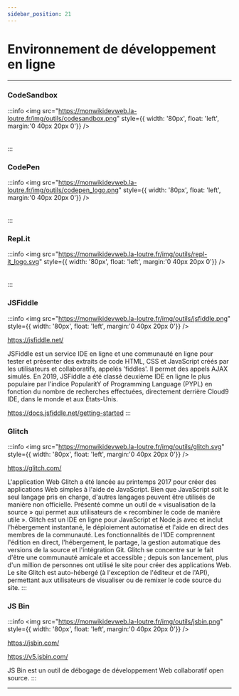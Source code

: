 ```yaml
---
sidebar_position: 21
---
```


# Environnement de développement en ligne

-----

### CodeSandbox

:::info
<img src="https://monwikidevweb.la-loutre.fr/img/outils/codesandbox.png" style={{ width: '80px', float: 'left', margin:'0 40px 20px 0'}} />
<br/>
<br/>
<br/>
:::

### CodePen

:::info
<img src="https://monwikidevweb.la-loutre.fr/img/outils/codepen_logo.png" style={{ width: '80px', float: 'left', margin:'0 40px 20px 0'}} />
<br/>
<br/>
<br/>
:::

### Repl.it

:::info
<img src="https://monwikidevweb.la-loutre.fr/img/outils/repl-it_logo.svg" style={{ width: '80px', float: 'left', margin:'0 40px 20px 0'}} />
<br/>
<br/>
<br/>
:::

### JSFiddle

:::info
<img src="https://monwikidevweb.la-loutre.fr/img/outils/jsfiddle.png" style={{ width: '80px', float: 'left', margin:'0 40px 20px 0'}} />

https://jsfiddle.net/

JSFiddle est un service IDE en ligne et une communauté en ligne pour tester et présenter
des extraits de code HTML, CSS et JavaScript créés par les utilisateurs et collaboratifs,
appelés 'fiddles'. Il permet des appels AJAX simulés. En 2019, JSFiddle a été classé deuxième
IDE en ligne le plus populaire par l'indice PopularitY of Programming Language (PYPL) en
fonction du nombre de recherches effectuées, directement derrière Cloud9 IDE, dans le monde
et aux États-Unis.

https://docs.jsfiddle.net/getting-started
:::

### Glitch

:::info
<img src="https://monwikidevweb.la-loutre.fr/img/outils/glitch.svg" style={{ width: '80px', float: 'left', margin:'0 40px 20px 0'}} />

https://glitch.com/

L'application Web Glitch a été lancée au printemps 2017 pour créer des applications Web
simples à l'aide de JavaScript. Bien que JavaScript soit le seul langage pris en charge,
d'autres langages peuvent être utilisés de manière non officielle. Présenté comme un outil
de « visualisation de la source » qui permet aux utilisateurs de « recombiner le code de
manière utile ». Glitch est un IDE en ligne pour JavaScript et Node.js avec et inclut
l'hébergement instantané, le déploiement automatisé et l'aide en direct des membres de la
communauté. Les fonctionnalités de l'IDE comprennent l'édition en direct, l'hébergement,
le partage, la gestion automatique des versions de la source et l'intégration Git. Glitch
se concentre sur le fait d'être une communauté amicale et accessible ; depuis son lancement,
plus d'un million de personnes ont utilisé le site pour créer des applications Web. Le site
Glitch est auto-hébergé (à l'exception de l'éditeur et de l'API), permettant aux utilisateurs
de visualiser ou de remixer le code source du site.
:::

### JS Bin

:::info
<img src="https://monwikidevweb.la-loutre.fr/img/outils/jsbin.png" style={{ width: '80px', float: 'left', margin:'0 40px 20px 0'}} />

https://jsbin.com/

https://v5.jsbin.com/

JS Bin est un outil de débogage de développement Web collaboratif open source.
:::

------